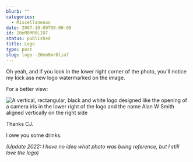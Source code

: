 ```yaml
---
blurb: ""
categories:
  - Miscellaneous
date: 2007-10-09T00:00:00
id: 20eM8MR0LIO7
status: published
title: Logo
type: post
slug: logo--20em8mr0lio7
---
```


Oh yeah, and if you look in the lower right corner of the photo, you'll notice my kick ass new logo watermarked on the image. 

For a better view:

<Img src="logo_sample.gif" alt="A vertical, rectangular, black and white logo designed like the opening of a camera iris in the lower right of the logo and the name Alan W Smith aligned vertically on the right side" />

Thanks CJ. 

I owe you some drinks.

_(Update 2022: I have no idea what photo was being reference, but I still love the logo)_